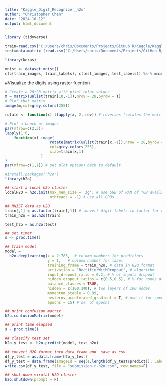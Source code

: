 ```yaml
---
title: "Kaggle_Digit_Recognizer_h2o"
author: "Christopher Chen"
date: "2024-10-12"
output: html_document
---
```


```r
library (tidyverse)
```

```r
train=read.csv('C:/Users/chris/Documents/Projects/GitHub R/Kaggle/Kaggle---Digit-Recognizer/Dataset/train.csv')
test=data.matrix (read.csv('C:/Users/chris/Documents/Projects/GitHub R/Kaggle/Kaggle---Digit-Recognizer/Dataset/test.csv'))
```

```r
library(keras)

mnist <- dataset_mnist()
c(c(train_images, train_labels), c(test_images, test_labels)) %<-% mnist

```

#Visualize the digits using raster fucntion
```r
# Create a 28*28 matrix with pixel color values
m = matrix(unlist(train[10,-1]),nrow = 28,byrow = T)
# Plot that matrix
image(m,col=grey.colors(255))
```


```r
rotate <- function(x) t(apply(x, 2, rev)) # reverses (rotates the matrix)

# Plot a bunch of images
par(mfrow=c(2,3))
lapply(1:6, 
    function(x) image(
                    rotate(matrix(unlist(train[x,-1]),nrow = 28,byrow = T)),
                    col=grey.colors(255),
                    xlab=train[x,1]
                )
)
par(mfrow=c(1,1)) # set plot options back to default
```

```r
#install.packages("h2o")
library(h2o)
```

```r
## start a local h2o cluster
localH2O = h2o.init(max_mem_size = '3g', # use 6GB of RAM of *GB available
                    nthreads = -1) # use all CPUs 
```

```r
## MNIST data as H2O
train[,1] = as.factor(train[,1]) # convert digit labels to factor for classification
train_h2o = as.h2o(train)
```

```r
test_h2o = as.h2o(test)
```

```r
## set timer
s <- proc.time()

## train model
model =
  h2o.deeplearning(x = 2:785,  # column numbers for predictors
                   y = 1,   # column number for label
                   training_frame = train_h2o, # data in H2O format
                   activation = "RectifierWithDropout", # algorithm
                   input_dropout_ratio = 0.2, # % of inputs dropout
                   hidden_dropout_ratios = c(0.5,0.5), # % for nodes dropout
                   balance_classes = TRUE, 
                   hidden = c(100,100), # two layers of 100 nodes
                   momentum_stable = 0.99,
                   nesterov_accelerated_gradient = T, # use it for speed
                   epochs = 15) # no. of epochs
```

```r
## print confusion matrix
h2o.confusionMatrix(model)
```

```r
## print time elapsed
s - proc.time()
```

```r
## classify test set
h2o_y_test <- h2o.predict(model, test_h2o)

## convert H2O format into data frame and  save as csv
df_y_test = as.data.frame(h2o_y_test)
df_y_test = data.frame(ImageId = seq(1,length(df_y_test$predict)), Label = df_y_test$predict)
write.csv(df_y_test, file = "submission-r-h2o.csv", row.names=F)

## shut down virutal H2O cluster
h2o.shutdown(prompt = F)
```

```r

```

```r

```

```r

```

```r

```

```r

```

